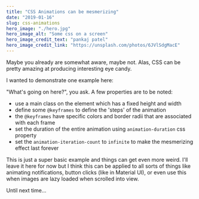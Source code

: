 ```yaml
---
title: "CSS Animations can be mesmerizing"
date: "2019-01-16"
slug: css-animations
hero_image: "./hero.jpg"
hero_image_alt: "Some css on a screen"
hero_image_credit_text: "pankaj patel"
hero_image_credit_link: "https://unsplash.com/photos/6JVlSdgMacE"
---
```


Maybe you already are somewhat aware, maybe not. Alas, CSS can be pretty amazing at producing interesting eye candy.

I wanted to demonstrate one example here:

<div class={cssAnimationContainer}>
  <div class={cssAnimation} />
</div>

"What's going on here?", you ask. A few properties are to be noted:
- use a main class on the element which has a fixed height and width
- define some `@keyframes` to define the 'steps' of the animation
- the `@keyframes` have specific colors and border radii that are associated with each frame
- set the duration of the entire animation using `animation-duration` css property
- set the `animation-iteration-count` to `infinite` to make the mesmerizing effect last forever

This is just a super basic example and things can get even more weird. I'll leave it here for now but I think this can be applied to all sorts of things like animating notifications, button clicks (like in Material UI), or even use this when images are lazy loaded when scrolled into view.

<div style={{width: 200, overflow: "hidden"}}>
  <p class={slideInText}>
    Until next time...
  </p>
</div>
